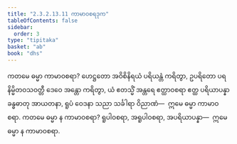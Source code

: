 ```yaml
---
title: "2.3.2.13.11 ကာမာဝစရဒုက"
tableOfContents: false
sidebar:
  order: 3
type: "tipitaka"
basket: "ab"
book: "dhs"
---
```



<DynamicBreadcrumb />

<Division number="1287" book="dhs">

<Paragraph number="1988" book="dhs">
ကတမေ ဓမ္မာ ကာမာဝစရာ? ဟေဋ္ဌတော အဝိစိနိရယံ ပရိယန္တံ ကရိတွာ, ဥပရိတော ပရနိမ္မိတဝသဝတ္တီ ဒေဝေ အန္တော ကရိတွာ, ယံ ဧတသ္မိံ အန္တရေ ဧတ္ထာဝစရာ ဧတ္ထ ပရိယာပန္နာ ခန္ဓဓာတု အာယတနာ, ရူပံ ဝေဒနာ သညာ သင်္ခါရာ ဝိညာဏံ—  ဣမေ ဓမ္မာ ကာမာဝစရာ.
</Paragraph>

</Division>
<Division number="1288" book="dhs">

<Paragraph number="1989" book="dhs">
ကတမေ ဓမ္မာ န ကာမာဝစရာ? ရူပါဝစရာ, အရူပါဝစရာ, အပရိယာပန္နာ—  ဣမေ ဓမ္မာ န ကာမာဝစရာ.
</Paragraph>
</Division>